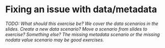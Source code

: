 # Fixing an issue with data/metadata

_TODO: What should this exercise be? We cover the data scenarios in the slides.
Create a new data scenario? Move a scenario from slides to exercise? Something
else? The missing metadata scenario or the missing nodata value scenario may be
good exercises._
